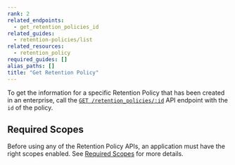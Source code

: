 ```yaml
---
rank: 2
related_endpoints:
  - get_retention_policies_id
related_guides:
  - retention-policies/list
related_resources:
  - retention_policy
required_guides: []
alias_paths: []
title: "Get Retention Policy"
---
```

To get the information for a specific Retention Policy that has been created in
an enterprise, call the [`GET /retention_policies/:id`][retention] API endpoint
with the `id` of the policy.

<Samples id='get_retention_policies_id' />

## Required Scopes

Before using any of the Retention Policy APIs, an application must have the
right scopes enabled. See [Required Scopes][scopes] for more details.

[retention]: e://get_retention_policies_id
[scopes]: g://retention-policies#required-scopes

